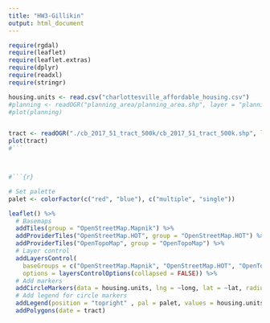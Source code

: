 ```yaml
---
title: "HW3-Gillikin"
output: html_document
---
```


```r
require(rgdal)
require(leaflet)
require(leaflet.extras)
require(dplyr)
require(readxl)
require(stringr)
```



```r

housing.units <- read.csv("charlottesville_affordable_housing.csv")
#planning <- readOGR("planning_area/planning_area.shp", layer = "planning_area", GDAL1_integer64_policy = TRUE)
#plot(planning)


tract <- readOGR("./cb_2017_51_tract_500k/cb_2017_51_tract_500k.shp", layer = "cb_2017_51_tract_500k", GDAL1_integer64_policy = TRUE)
plot(tract)
#```



#```{r}

# Set palette
palet <- colorFactor(c("red", "blue"), c("multiple", "single"))

leaflet() %>%
  # Basemaps
  addTiles(group = "OpenStreetMap.Mapnik") %>%
  addProviderTiles("OpenStreetMap.HOT", group = "OpenStreetMap.HOT") %>%
  addProviderTiles("OpenTopoMap", group = "OpenTopoMap") %>%
  # Layer control
  addLayersControl(
    baseGroups = c("OpenStreetMap.Mapnik", "OpenStreetMap.HOT", "OpenTopoMap"),
    options = layersControlOptions(collapsed = FALSE)) %>%
  # Add markers
  addCircleMarkers(data = housing.units, lng = ~long, lat = ~lat, radius = 2, color = ~pal(type), clusterOptions = markerClusterOptions()) %>%
  # Add legend for circle markers
  addLegend(position = "topright" , pal = palet, values = housing.units$type, title = "Affordable Housing by Type")
  addPolygons(date = tract)

```



```r
```


